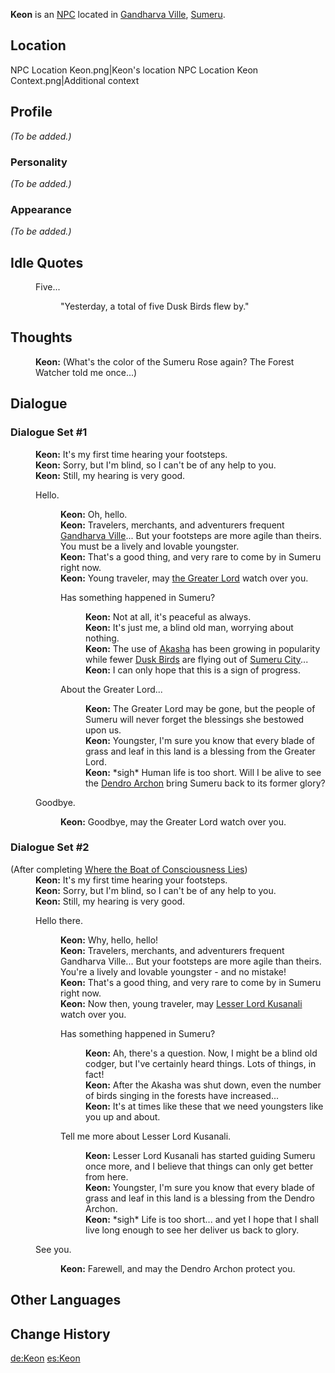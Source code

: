 {{Meta
<!-- Remove this template after adding the missing info -->
|missing_NPC_profile = yes
}}
{{Character Infobox
|type             = NPC
|image            = NPC Keon.png
|region           = Sumeru
|affiliation      = 
|title            = Vanara

|ancestry         = <!-- Clan/family -->
|father           = 
|mother           = 
|spouse           = 
|sibling          = 
|child            = 
|relative         = 

|voiceEN          = 
|voiceCN          = 
|voiceJP          = 
|dialoguereward   = 
}}
'''Keon''' is an [[NPC]] located in [[Gandharva Ville]], [[Sumeru]].

==Location==
<gallery>
NPC Location Keon.png|Keon's location
NPC Location Keon Context.png|Additional context
</gallery>

==Profile==
''(To be added.)''

===Personality===
''(To be added.)''

===Appearance===
''(To be added.)''
<!--
==Quests and Events==
{{Quests and Events}}
-->
==Idle Quotes==
{{Dialogue start}}
: {{DIcon|Idle}} Five...
:: {{A|VO Keon 01.ogg}} "Yesterday, a total of five Dusk Birds flew by."
{{Dialogue end}}

==Thoughts==
{{All Schemes to Know Explanation|name=Keon}}
{{Dialogue start}}
:{{A|VO Keon All Schemes to Know 01.ogg}} '''Keon:''' (What's the color of the Sumeru Rose again? The Forest Watcher told me once...)
{{Dialogue end}}

==Dialogue==
===Dialogue Set #1===
{{Dialogue start}}
:'''Keon:''' It's my first time hearing your footsteps.
:'''Keon:''' Sorry, but I'm blind, so I can't be of any help to you.
:'''Keon:''' Still, my hearing is very good.
:{{DIcon}} Hello.
::'''Keon:''' Oh, hello.
::'''Keon:''' Travelers, merchants, and adventurers frequent [[Gandharva Ville]]... But your footsteps are more agile than theirs. You must be a lively and lovable youngster.
::'''Keon:''' That's a good thing, and very rare to come by in Sumeru right now.
::'''Keon:''' Young traveler, may [[Greater Lord Rukkhadevata|the Greater Lord]] watch over you.
::{{DIcon}} Has something happened in Sumeru?
:::'''Keon:''' Not at all, it's peaceful as always.
:::'''Keon:''' It's just me, a blind old man, worrying about nothing.
:::'''Keon:''' The use of [[Akasha]] has been growing in popularity while fewer [[Dusk Bird]]s are flying out of [[Sumeru City]]...
:::'''Keon:''' I can only hope that this is a sign of progress.
::{{DIcon}} About the Greater Lord...
:::'''Keon:''' The Greater Lord may be gone, but the people of Sumeru will never forget the blessings she bestowed upon us.
:::'''Keon:''' Youngster, I'm sure you know that every blade of grass and leaf in this land is a blessing from the Greater Lord.
:::'''Keon:''' *sigh* Human life is too short. Will I be alive to see the [[Lesser Lord Kusanali|Dendro Archon]] bring Sumeru back to its former glory?
:{{DIcon}} Goodbye.
::'''Keon:''' Goodbye, may the Greater Lord watch over you.
{{Dialogue end}}

===Dialogue Set #2===
{{Dialogue start}}
;(After completing [[Where the Boat of Consciousness Lies]])
:'''Keon:''' It's my first time hearing your footsteps.
:'''Keon:''' Sorry, but I'm blind, so I can't be of any help to you.
:'''Keon:''' Still, my hearing is very good.
:{{DIcon}} Hello there.
::'''Keon:''' Why, hello, hello!
::'''Keon:''' Travelers, merchants, and adventurers frequent Gandharva Ville... But your footsteps are more agile than theirs. You're a lively and lovable youngster - and no mistake!
::'''Keon:''' That's a good thing, and very rare to come by in Sumeru right now.
::'''Keon:''' Now then, young traveler, may [[Lesser Lord Kusanali]] watch over you.
::{{DIcon}} Has something happened in Sumeru?
:::'''Keon:''' Ah, there's a question. Now, I might be a blind old codger, but I've certainly heard things. Lots of things, in fact!
:::'''Keon:''' After the Akasha was shut down, even the number of birds singing in the forests have increased...
:::'''Keon:''' It's at times like these that we need youngsters like you up and about.
::{{DIcon}} Tell me more about Lesser Lord Kusanali.
:::'''Keon:''' Lesser Lord Kusanali has started guiding Sumeru once more, and I believe that things can only get better from here.
:::'''Keon:''' Youngster, I'm sure you know that every blade of grass and leaf in this land is a blessing from the Dendro Archon.
:::'''Keon:''' *sigh* Life is too short... and yet I hope that I shall live long enough to see her deliver us back to glory.
:{{DIcon}} See you.
::'''Keon:''' Farewell, and may the Dendro Archon protect you.
{{Dialogue end}}
<!--
==Event Dialogue==
===Event Name===
{{Dialogue start}}
:'''{{subst:PAGENAME}}:'''
{{Dialogue end}}

==Trivia==
* 
-->
==Other Languages==
{{Other Languages
|default_hidden = 1
|en      = Keon
|zhs     = 基翁
|zhs_rm  = Jīwēng
|zht     = 基翁
|zht_rm  = Jīwēng
|ja      = キオン
|ja_rm   = Kion
|ko      = 키온
|ko_rm   = Kion
|es      = Keon
|fr      = Keon
|ru      = Кеон
|th      = Keon
|vi      = Keon
|de      = Keon
|id      = Keon
|pt      = Keon
|tr      = Keon
|it      = Keon
}}

==Change History==
{{Change History|3.0}}
<!--
==References==
{{Reflist}}
-->

[[de:Keon]]
[[es:Keon]]